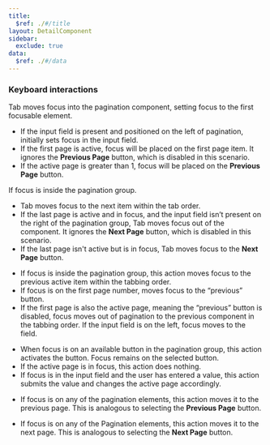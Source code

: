 ```yaml
---
title:
  $ref: ./#/title
layout: DetailComponent
sidebar:
  exclude: true
data:
  $ref: ./#/data
---
```


### Keyboard interactions

<KeyboardControls>
<KeyboardControl keyOrCombos="Tab">

Tab moves focus into the pagination component, setting focus to the first focusable element. 
- If the input field is present and positioned on the left of pagination, initially sets focus in the input field. 
- If the first page is active, focus will be placed on the first page item. It ignores the **Previous Page** button, which is disabled in this scenario.
- If the active page is greater than 1, focus will be placed on the **Previous Page** button.

If focus is inside the pagination group.

- Tab moves focus to the next item within the tab order.
- If the last page is active and in focus, and the input field isn’t present on the right of the pagination group, Tab moves focus out of the component. It ignores the **Next Page** button, which is disabled in this scenario.
- If the last page isn't active but is in focus, Tab moves focus to the **Next Page** button.

</KeyboardControl>
<KeyboardControl keyOrCombos="Shift + Tab">

- If focus is inside the pagination group, this action moves focus to the previous active item within the tabbing order.
- If focus is on the first page number, moves focus to the “previous” button.
- If the first page is also the active page, meaning the “previous” button is disabled, focus moves out of pagination to the previous component in the tabbing order. If the input field is on the left, focus moves to the field.

</KeyboardControl>
<KeyboardControl keyOrCombos="Enter / Space">

- When focus is on an available button in the pagination group, this action activates the button. Focus remains on the selected button.
- If the active page is in focus, this action does nothing.
- If focus is in the input field and the user has entered a value, this action submits the value and changes the active page accordingly.

</KeyboardControl>
<KeyboardControl keyOrCombos="Alt + PageUp / Fn + Option + Up arrow">

- If focus is on any of the pagination elements, this action moves it to the previous page. This is analogous to selecting the **Previous Page** button.

</KeyboardControl>
<KeyboardControl keyOrCombos="Alt + PageDown / Fn + Option + Down arrow">

- If focus is on any of the Pagination elements, this action moves it to the next page. This is analogous to selecting the **Next Page** button.

</KeyboardControl>
</KeyboardControls>

